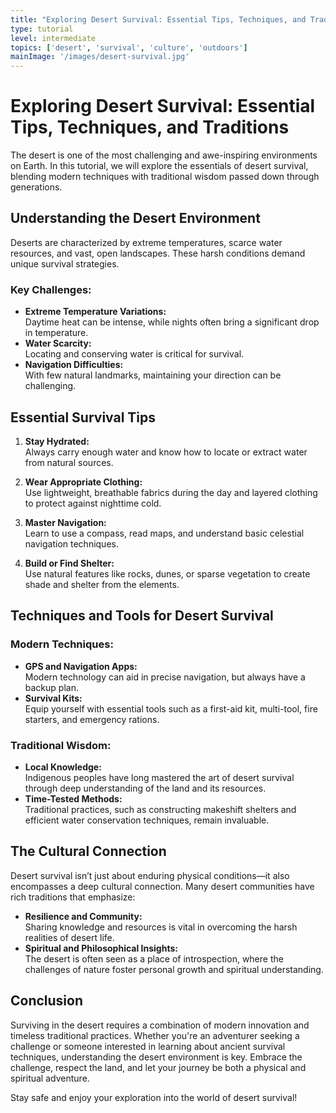 ```yaml
---
title: "Exploring Desert Survival: Essential Tips, Techniques, and Traditions"
type: tutorial
level: intermediate
topics: ['desert', 'survival', 'culture', 'outdoors']
mainImage: '/images/desert-survival.jpg'
---
```


# Exploring Desert Survival: Essential Tips, Techniques, and Traditions

The desert is one of the most challenging and awe-inspiring environments on Earth. In this tutorial, we will explore the essentials of desert survival, blending modern techniques with traditional wisdom passed down through generations.

## Understanding the Desert Environment

Deserts are characterized by extreme temperatures, scarce water resources, and vast, open landscapes. These harsh conditions demand unique survival strategies.

### Key Challenges:
- **Extreme Temperature Variations:**  
  Daytime heat can be intense, while nights often bring a significant drop in temperature.
- **Water Scarcity:**  
  Locating and conserving water is critical for survival.
- **Navigation Difficulties:**  
  With few natural landmarks, maintaining your direction can be challenging.

## Essential Survival Tips

1. **Stay Hydrated:**  
   Always carry enough water and know how to locate or extract water from natural sources.

2. **Wear Appropriate Clothing:**  
   Use lightweight, breathable fabrics during the day and layered clothing to protect against nighttime cold.

3. **Master Navigation:**  
   Learn to use a compass, read maps, and understand basic celestial navigation techniques.

4. **Build or Find Shelter:**  
   Use natural features like rocks, dunes, or sparse vegetation to create shade and shelter from the elements.

## Techniques and Tools for Desert Survival

### Modern Techniques:
- **GPS and Navigation Apps:**  
  Modern technology can aid in precise navigation, but always have a backup plan.
- **Survival Kits:**  
  Equip yourself with essential tools such as a first-aid kit, multi-tool, fire starters, and emergency rations.

### Traditional Wisdom:
- **Local Knowledge:**  
  Indigenous peoples have long mastered the art of desert survival through deep understanding of the land and its resources.
- **Time-Tested Methods:**  
  Traditional practices, such as constructing makeshift shelters and efficient water conservation techniques, remain invaluable.

## The Cultural Connection

Desert survival isn’t just about enduring physical conditions—it also encompasses a deep cultural connection. Many desert communities have rich traditions that emphasize:
- **Resilience and Community:**  
  Sharing knowledge and resources is vital in overcoming the harsh realities of desert life.
- **Spiritual and Philosophical Insights:**  
  The desert is often seen as a place of introspection, where the challenges of nature foster personal growth and spiritual understanding.

## Conclusion

Surviving in the desert requires a combination of modern innovation and timeless traditional practices. Whether you're an adventurer seeking a challenge or someone interested in learning about ancient survival techniques, understanding the desert environment is key. Embrace the challenge, respect the land, and let your journey be both a physical and spiritual adventure.

Stay safe and enjoy your exploration into the world of desert survival!
